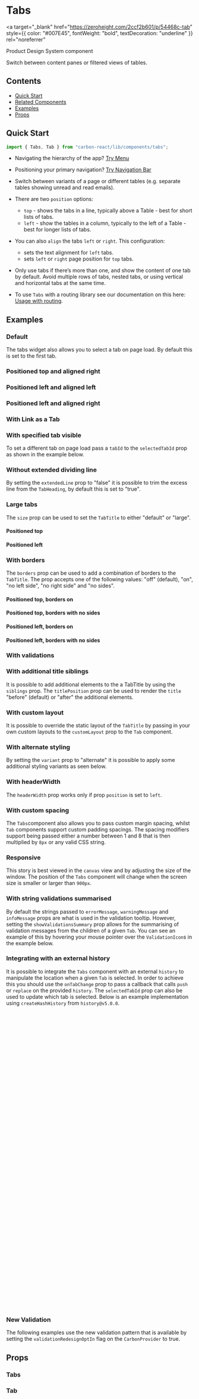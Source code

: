 

<Meta of={TabsStories} />

# Tabs

<a
  target="_blank"
  href="https://zeroheight.com/2ccf2b601/p/54468c-tab"
  style={{ color: "#007E45", fontWeight: "bold", textDecoration: "underline" }}
  rel="noreferrer"
>
  Product Design System component
</a>

Switch between content panes or filtered views of tables.

## Contents

- [Quick Start](#quick-start)
- [Related Components](#related-components)
- [Examples](#examples)
- [Props](#props)

## Quick Start

```javascript
import { Tabs, Tab } from "carbon-react/lib/components/tabs";
```

- Navigating the hierarchy of the app? [Try Menu](https://carbon.sage.com/?path=/docs/menu)
- Positioning your primary navigation? [Try Navigation Bar](https://carbon.sage.com/?path=/docs/navigation-bar)

- Switch between variants of a page or different tables (e.g. separate tables showing unread and read emails).
- There are two `position` options:
  - `top` - shows the tabs in a line, typically above a Table - best for short lists of tabs.
  - `left` - show the tables in a column, typically to the left of a Table - best for longer lists of tabs.
- You can also `align` the tabs `left` or `right`. This configuration:
  - sets the text alignment for `left` tabs.
  - sets `left` or `right` page position for `top` tabs.
- Only use tabs if there’s more than one, and show the content of one tab by default. Avoid multiple rows of tabs,
  nested tabs, or using vertical and horizontal tabs at the same time.
- To use `Tabs` with a routing library see our documentation on this here: [Usage with routing](../?path=/docs/documentation-usage-with-routing--docs).

## Examples

### Default

The tabs widget also allows you to select a tab on page load. By default this is set to the first tab.

<Canvas of={TabsStories.DefaultStory} />

### Positioned top and aligned right

<Canvas of={TabsStories.PositionedTopAlignedRight} />

### Positioned left and aligned left

<Canvas of={TabsStories.PositionedLeftAndAlignedLeft} />

### Positioned left and aligned right

<Canvas of={TabsStories.PositionedLeftAndAlignedRight} />

### With Link as a Tab

<Canvas of={TabsStories.WithLinkAsATab} />

### With specified tab visible

To set a different tab on page load pass a `tabId` to the `selectedTabId` prop as shown in the example below.

<Canvas of={TabsStories.WithSpecifiedTabVisible} />

### Without extended dividing line

By setting the `extendedLine` prop to "false" it is possible to trim the excess line from the `TabHeading`, by default this
is set to "true".

<Canvas of={TabsStories.WithoutExtendedDividingLine} />

### Large tabs

The `size` prop can be used to set the `TabTitle` to either "default" or "large".

#### Positioned top

<Canvas of={TabsStories.WithLargeTabsPositionedTop} />

#### Positioned left

<Canvas of={TabsStories.WithLargeTabsPositionedLeft} />

### With borders

The `borders` prop can be used to add a combination of borders to the `TabTitle`. The prop accepts one of the following values:
"off" (default), "on", "no left side", "no right side" and "no sides".

#### Positioned top, borders on

<Canvas of={TabsStories.WithBordersPositionedTop} />

#### Positioned top, borders with no sides

<Canvas of={TabsStories.WithNoSidesPositionedTop} />

#### Positioned left, borders on

<Canvas of={TabsStories.WithBordersPositionedLeft} />

#### Positioned left, borders with no sides

<Canvas of={TabsStories.WithNoSidesPositionedLeft} />

### With validations

<Canvas of={TabsStories.WithValidationsPositionedTop} />

<Canvas of={TabsStories.WithValidationsSizedLargePositionedTop} />

<Canvas of={TabsStories.WithValidationsPositionedLeft} />

<Canvas of={TabsStories.WithValidationsSizedLargePositionedLeft} />

### With additional title siblings

It is possible to add additional elements to the a TabTitle by using the `siblings` prop. The `titlePosition` prop
can be used to render the `title` "before" (default) or "after" the additional elements.

<Canvas of={TabsStories.WithAdditionalTitleSiblings} />

<Canvas of={TabsStories.WithAdditionalTitleSiblingsSizeLarge} />

### With custom layout

It is possible to override the static layout of the `TabTitle` by passing in your own custom layouts to the `customLayout`
prop to the `Tab` component.

<Canvas of={TabsStories.WithCustomLayout} />

### With alternate styling

By setting the `variant` prop to "alternate" it is possible to apply some additional styling variants as seen below.

<Canvas of={TabsStories.WithAlternateStyling} />

### With headerWidth

The `headerWidth` prop works only if prop `position` is set to `left`.

<Canvas of={TabsStories.WithHeaderWidth} />

### With custom spacing

The `Tabs`component also allows you to pass custom margin spacing, whilst `Tab` components support custom padding spacings.
The spacing modifiers support being passed either a number between 1 and 8 that is then multiplied by `8px` or any valid
CSS string.

<Canvas of={TabsStories.WithCustomSpacing} />

### Responsive

This story is best viewed in the `canvas` view and by adjusting the size of the window. The position of the `Tabs` component
will change when the screen size is smaller or larger than `900px`.

<Canvas of={TabsStories.Responsive} />

### With string validations summarised

By default the strings passed to `errorMessage`, `warningMessage` and `infoMessage` props are what is
used in the validation tooltip. However, setting the `showValidationsSummary` prop allows for the
summarising of validation messages from the children of a given `Tab`. You can see an example of this
by hovering your mouse pointer over the `ValidationIcon`s in the example below.

<Canvas of={TabsStories.WithStringValidationsSummarised} />

### Integrating with an external history

It is possible to integrate the `Tabs` component with an external `history` to manipulate the location when a given `Tab`
is selected. In order to achieve this you should use the `onTabChange` prop to pass a callback that calls `push` or `replace`
on the provided `history`. The `selectedTabId` prop can also be used to update which tab is selected. Below is an example
implementation using `createHashHistory` from `history@v5.0.0`.

```jsx
import React, { useState, useEffect } from "react";
import { Tabs, Tab } from "carbon-react/lib/components/tabs";
import { createHashHistory } from "history";

const tabIds = ["tab-1", "tab-2", "tab-3"];

const TabsWithExternalHashHistory = ({ history, children, ...rest }) => {
  const { pathname } = history?.location;
  const initialActiveTab = tabIds.includes(pathname) ? pathname : tabIds[0];
  const [activeTab, setActiveTab] = useState(initialActiveTab);

  useEffect(() => {
    const stopListen = history.listen(({ action, location }) => {
      if (action === "POP" && !tabIds.includes(location?.pathname)) {
        // back pressed and no id available from pathname
        setActiveTab(tabIds[0]);
      } else if (tabIds.includes(location?.pathname)) {
        const index = tabIds.findIndex((id) => location?.pathname === id);
        const tabId = tabIds[index];

        if (tabId && tabId !== activeTab) {
          setActiveTab(tabId);
        }
      }
    });

    return () => stopListen();
  }, [activeTab, history]);

  const handleTabChange = (tabid) => history.push(tabid);

  return (
    <Tabs {...rest} onTabChange={handleTabChange} selectedTabId={activeTab}>
      {children}
    </Tabs>
  );
};

const App = () => {
  const history = createHashHistory();
  return (
    <TabsWithExternalHashHistory history={history} align="left" position="top">
      <Tab tabId="tab-1" title="Tab 1" key="tab-1">
        Content for tab 1
      </Tab>
      <Tab tabId="tab-2" title="Tab 2" key="tab-2">
        Content for tab 2
      </Tab>
      <Tab tabId="tab-3" title="Tab 3" key="tab-3">
        Content for tab 3
      </Tab>
    </TabsWithExternalHashHistory>
  );
};
```

### New Validation

The following examples use the new validation pattern that is available by setting the `validationRedesignOptIn` flag on the `CarbonProvider` to true.

<Canvas
  of={TabsStories.WithNewValidationRedesign}
  name="tabs positioned top"
/>

## Props

### Tabs

<ArgTypes of={TabsStories} />

### Tab

<ArgTypes of={TabStories} />
